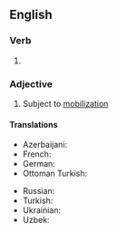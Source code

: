 ==English==

===Verb===
{{head|en|verb form}}

# {{en-past of|mobilize}}

===Adjective===
{{en-adj}}

# Subject to [[mobilization]]

====Translations====
{{trans-top}}
* Azerbaijani: {{t|az|səfərbər}}
* French: {{t+|fr|mobilisé}}
* German: {{t+|de|mobilisiert}}
* Ottoman Turkish: {{t|ota|سفربر|tr=seferber}}
{{trans-mid}}
* Russian: {{t+|ru|мобилизо́ванный}}
* Turkish: {{t+|tr|seferber}}
* Ukrainian: {{t|uk|мобілізо́ваний}}
* Uzbek: {{t+|uz|safarbar}}
{{trans-bottom}}